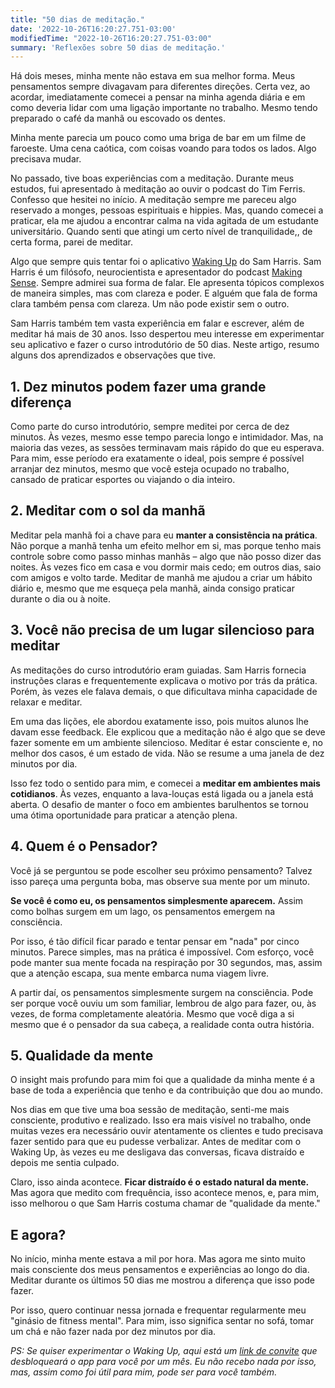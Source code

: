 ```yaml
---
title: "50 dias de meditação."
date: '2022-10-26T16:20:27.751-03:00'
modifiedTime: "2022-10-26T16:20:27.751-03:00"
summary: 'Reflexões sobre 50 dias de meditação.'
---
```


Há dois meses, minha mente não estava em sua melhor forma. Meus pensamentos sempre divagavam para diferentes direções. Certa vez, ao acordar, imediatamente comecei a pensar na minha agenda diária e em como deveria lidar com uma ligação importante no trabalho. Mesmo tendo preparado o café da manhã ou escovado os dentes.

Minha mente parecia um pouco como uma briga de bar em um filme de faroeste. Uma cena caótica, com coisas voando para todos os lados. Algo precisava mudar.

No passado, tive boas experiências com a meditação. Durante meus estudos, fui apresentado à meditação ao ouvir o podcast do Tim Ferris. Confesso que hesitei no início. A meditação sempre me pareceu algo reservado a monges, pessoas espirituais e hippies. Mas, quando comecei a praticar, ela me ajudou a encontrar calma na vida agitada de um estudante universitário. Quando senti que atingi um certo nível de tranquilidade,, de certa forma, parei de meditar.

Algo que sempre quis tentar foi o aplicativo [Waking Up](https://www.wakingup.com) do Sam Harris. Sam Harris é um filósofo, neurocientista e apresentador do podcast [Making Sense](https://samharris.org/podcast/). Sempre admirei sua forma de falar. Ele apresenta tópicos complexos de maneira simples, mas com clareza e poder. E alguém que fala de forma clara também pensa com clareza. Um não pode existir sem o outro.

Sam Harris também tem vasta experiência em falar e escrever, além de meditar há mais de 30 anos. Isso despertou meu interesse em experimentar seu aplicativo e fazer o curso introdutório de 50 dias. Neste artigo, resumo alguns dos aprendizados e observações que tive.

## 1. Dez minutos podem fazer uma grande diferença

Como parte do curso introdutório, sempre meditei por cerca de dez minutos. Às vezes, mesmo esse tempo parecia longo e intimidador. Mas, na maioria das vezes, as sessões terminavam mais rápido do que eu esperava. Para mim, esse período era exatamente o ideal, pois sempre é possível arranjar dez minutos, mesmo que você esteja ocupado no trabalho, cansado de praticar esportes ou viajando o dia inteiro.

## 2. Meditar com o sol da manhã

Meditar pela manhã foi a chave para eu **manter a consistência na prática**. Não porque a manhã tenha um efeito melhor em si, mas porque tenho mais controle sobre como passo minhas manhãs – algo que não posso dizer das noites. Às vezes fico em casa e vou dormir mais cedo; em outros dias, saio com amigos e volto tarde. Meditar de manhã me ajudou a criar um hábito diário e, mesmo que me esqueça pela manhã, ainda consigo praticar durante o dia ou à noite.

## 3. Você não precisa de um lugar silencioso para meditar

As meditações do curso introdutório eram guiadas. Sam Harris fornecia instruções claras e frequentemente explicava o motivo por trás da prática. Porém, às vezes ele falava demais, o que dificultava minha capacidade de relaxar e meditar.

Em uma das lições, ele abordou exatamente isso, pois muitos alunos lhe davam esse feedback. Ele explicou que a meditação não é algo que se deve fazer somente em um ambiente silencioso. Meditar é estar consciente e, no melhor dos casos, é um estado de vida. Não se resume a uma janela de dez minutos por dia.

Isso fez todo o sentido para mim, e comecei a **meditar em ambientes mais cotidianos**. Às vezes, enquanto a lava-louças está ligada ou a janela está aberta. O desafio de manter o foco em ambientes barulhentos se tornou uma ótima oportunidade para praticar a atenção plena.

## 4. Quem é o Pensador?

Você já se perguntou se pode escolher seu próximo pensamento? Talvez isso pareça uma pergunta boba, mas observe sua mente por um minuto.

**Se você é como eu, os pensamentos simplesmente aparecem.** Assim como bolhas surgem em um lago, os pensamentos emergem na consciência.

Por isso, é tão difícil ficar parado e tentar pensar em "nada" por cinco minutos. Parece simples, mas na prática é impossível. Com esforço, você pode manter sua mente focada na respiração por 30 segundos, mas, assim que a atenção escapa, sua mente embarca numa viagem livre.

A partir daí, os pensamentos simplesmente surgem na consciência. Pode ser porque você ouviu um som familiar, lembrou de algo para fazer, ou, às vezes, de forma completamente aleatória. Mesmo que você diga a si mesmo que é o pensador da sua cabeça, a realidade conta outra história.

## 5. Qualidade da mente

O insight mais profundo para mim foi que a qualidade da minha mente é a base de toda a experiência que tenho e da contribuição que dou ao mundo.

Nos dias em que tive uma boa sessão de meditação, senti-me mais consciente, produtivo e realizado. Isso era mais visível no trabalho, onde muitas vezes era necessário ouvir atentamente os clientes e tudo precisava fazer sentido para que eu pudesse verbalizar. Antes de meditar com o Waking Up, às vezes eu me desligava das conversas, ficava distraído e depois me sentia culpado.

Claro, isso ainda acontece. **Ficar distraído é o estado natural da mente.** Mas agora que medito com frequência, isso acontece menos, e, para mim, isso melhorou o que Sam Harris costuma chamar de "qualidade da mente."

## E agora?

No início, minha mente estava a mil por hora. Mas agora me sinto muito mais consciente dos meus pensamentos e experiências ao longo do dia. Meditar durante os últimos 50 dias me mostrou a diferença que isso pode fazer.

Por isso, quero continuar nessa jornada e frequentar regularmente meu "ginásio de fitness mental". Para mim, isso significa sentar no sofá, tomar um chá e não fazer nada por dez minutos por dia.

_PS: Se quiser experimentar o Waking Up, aqui está um [link de convite](https://share.wakingup.com/327932) que desbloqueará o app para você por um mês. Eu não recebo nada por isso, mas, assim como foi útil para mim, pode ser para você também._

